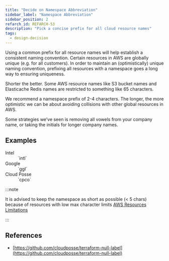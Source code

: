 ```yaml
---
title: "Decide on Namespace Abbreviation"
sidebar_label: "Namespace Abbreviation"
sidebar_position: 2
refarch_id: REFARCH-53
description: "Pick a concise prefix for all cloud resource names"
tags:
  - design-decision
---
```



Using a common prefix for all resource names will help establish a consistent naming convention. Certain resources in
AWS are globally unique (e.g. for all customers). In order to maintain an (optimistically) unique naming convention,
prefixing all resources with a namespace goes a long way to ensuring uniqueness.

Shorter the better. Some AWS resource names like S3 bucket names and Elasticache Redis names are restricted to something
like 65 characters.

We recommend a namespace prefix of 2-4 characters. The longer, the more optimistic we can be about avoiding collisions
with other global resources in AWS.

Some strategies we’ve seen is removing all vowels from your company name, or taking the initials for longer company
names.

## Examples

<dl>
  <dt>Intel</dt>
  <dd>`intl`</dd>
  <dt>Google</dt>
  <dd>`ggl`</dd>
  <dt>Cloud Posse</dt>
  <dd>`cpco`</dd>
</dl>

:::note

It is advised to keep the namespace as short as possible (< 5 chars) because of resources with low max character limits
[AWS Resources Limitations](/resources/legacy/aws-feature-requests-and-limitations)

:::

## References

- [https://github.com/cloudposse/terraform-null-label](https://github.com/cloudposse/terraform-null-label)
